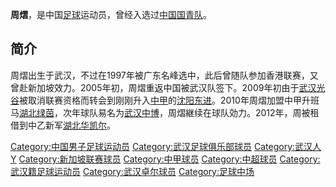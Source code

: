 {{Football player infobox
| playername = 周熠
| fullname = 周熠
| englishfullname = Zhou Yi
| countryofbirth = {{CHN}}
| cityofbirth = [[湖北|湖北]][[武汉|武汉]]
| dateofbirth = {{birth date and age|1983|5|7}}
| height = {{height|m=1.80}}
| position = 中场
| currentclub = [[深圳雷曼人人|深圳雷曼人人]]
| clubnumber = 
| youthyears = <br/>1997-2000年
| youthclubs = 武汉少体校<br/>[[广东名峰|广东名峰]]
| years = 2001-2004年<br/>2004年<br/>2005-2008年<br/>2009年<br/>2010-2012年<br/>2012-2013年<br/>2014年<br/>2016年<br/>2017-
| clubs = [[广东名峰|广东名峰]]<br/>→{{flagicon|SIN}}[[新麒|新麒]]''(租借)''<br/>[[湖北武汉职业足球俱乐部|武汉黄鹤楼/光谷]]<br/>[[沈阳东进|沈阳东进]]<br/>[[武汉中博|武汉中博]]<br/>[[湖北华凯尔|湖北华凯尔]]<br/>[[贵州智诚|贵州智诚]]<br/>[[武汉宏兴|武汉宏兴]]<br/>[[深圳雷曼人人|深圳雷曼人人]]
| caps(goals) =<br/><br/>61 (3)<br/>9 (0) <br/>38 (3) <br/>59 (9)
| nationalyears =
| nationalteam =
| nationalcaps(goals) =
|}}
'''周熠'''{{BD|1983年|5月7日|||Z}}，是中国[[足球|足球]]运动员，曾经入选过[[中国国家青年足球队|中国国青队]]。

==简介==
周熠出生于武汉，不过在1997年被广东名峰选中，此后曾随队参加香港联赛，又曾赴新加坡效力。2005年初，周熠重返中国被武汉队签下。2009年初由于[[湖北武汉职业足球俱乐部|武汉光谷]]被取消联赛资格而转会到刚刚升入[[中国足球甲级联赛|中甲]]的[[沈阳东进|沈阳东进]]。2010年周熠加盟中甲升班马[[湖北绿茵|湖北绿茵]]，次年球队易名为[[武汉中博|武汉中博]]，周熠継续在球队効力。2012年，周被租借到中乙新军[[湖北华凯尔|湖北华凯尔]]。

{{start box}}
{{s-sports}}
{{succession box|3=[[湖北华凯尔足球俱乐部|湖北华凯尔足球俱乐部]]队长|1=无|2=[[蔡曦|蔡曦]]|4=2012-2013年}}
{{succession box|3=[[深圳人人雷曼足球俱乐部|深圳人人雷曼足球俱乐部]]队长|1=[[曹添堡|曹添堡]]|2=现任|4=2017-}}
{{end box}}

{{2005年武汉天龙黄鹤楼名单}}
{{2006年武汉光谷名单}}
{{2007年武汉光谷名单}}
{{2008年武汉光谷名单}}
{{2010湖北東方國旅名單}}
{{2011年中甲分类名单武汉}}
{{2012年中乙分类名单湖北华凯尔}}
{{2013年中甲分类名单湖北华凯尔}}
{{2014年中乙分类名单贵州智诚}}
{{2017年中乙分类名单深圳人人}}
{{2018年中乙分类名单深圳人人}}

{{DEFAULTSORT:ZHOU Yi}}
[[Category:中国男子足球运动员|Category:中国男子足球运动员]]
[[Category:武汉足球俱乐部球员|Category:武汉足球俱乐部球员]]
[[Category:武汉人|Category:武汉人]]
[[Category:周姓|Y]]
[[Category:新加坡联赛球员|Category:新加坡联赛球员]]
[[Category:中甲球员|Category:中甲球员]]
[[Category:中超球员|Category:中超球员]]
[[Category:武汉籍足球运动员|Category:武汉籍足球运动员]]
[[Category:武汉卓尔球员|Category:武汉卓尔球员]]
[[Category:足球中场|Category:足球中场]]